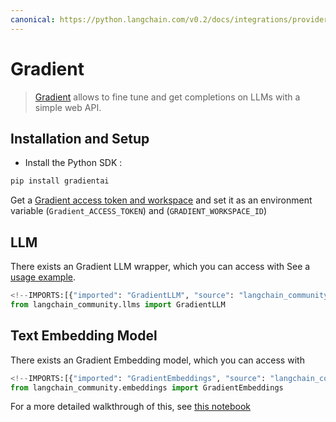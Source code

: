 ```yaml
---
canonical: https://python.langchain.com/v0.2/docs/integrations/providers/gradient/
---
```


# Gradient

> [Gradient](https://gradient.ai/) allows to fine tune and get completions on LLMs with a simple web API.

## Installation and Setup
- Install the Python SDK :
```bash
pip install gradientai
```
Get a [Gradient access token and workspace](https://gradient.ai/) and set it as an environment variable (`Gradient_ACCESS_TOKEN`) and (`GRADIENT_WORKSPACE_ID`)

## LLM

There exists an Gradient LLM wrapper, which you can access with
See a [usage example](/docs/integrations/llms/gradient).

```python
<!--IMPORTS:[{"imported": "GradientLLM", "source": "langchain_community.llms", "docs": "https://api.python.langchain.com/en/latest/llms/langchain_community.llms.gradient_ai.GradientLLM.html", "title": "Gradient"}]-->
from langchain_community.llms import GradientLLM
```

## Text Embedding Model

There exists an Gradient Embedding model, which you can access with 
```python
<!--IMPORTS:[{"imported": "GradientEmbeddings", "source": "langchain_community.embeddings", "docs": "https://api.python.langchain.com/en/latest/embeddings/langchain_community.embeddings.gradient_ai.GradientEmbeddings.html", "title": "Gradient"}]-->
from langchain_community.embeddings import GradientEmbeddings
```
For a more detailed walkthrough of this, see [this notebook](/docs/integrations/text_embedding/gradient)